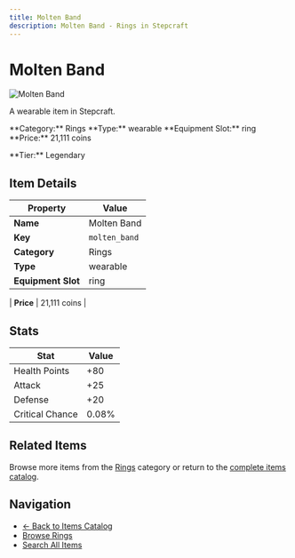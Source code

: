 ```yaml
---
title: Molten Band
description: Molten Band - Rings in Stepcraft
---
```


# Molten Band

<div className="flex items-start gap-6 mb-8">
  <div className="flex-shrink-0">
    <img src="/assets/resources/trinketry/rings/molten_band.png" alt="Molten Band" className="w-24 h-24 border rounded-lg" />
  </div>
  <div className="flex-1">
    <div className="space-y-2">
      <p className="text-lg text-muted-foreground">A wearable item in Stepcraft.</p>
      <div className="flex flex-wrap gap-4 text-sm">
        <span className="px-2 py-1 bg-blue-100 dark:bg-blue-900 rounded-md">
          **Category:** Rings
        </span>
        <span className="px-2 py-1 bg-green-100 dark:bg-green-900 rounded-md">
          **Type:** wearable
        </span>
        <span className="px-2 py-1 bg-purple-100 dark:bg-purple-900 rounded-md">
          **Equipment Slot:** ring
        </span>
        <span className="px-2 py-1 bg-yellow-100 dark:bg-yellow-900 rounded-md">
          **Price:** 21,111 coins
        </span>
      </div>
      <p className="text-sm font-medium">**Tier:** Legendary</p>
    </div>
  </div>
</div>

## Item Details

| Property | Value |
|----------|-------|
| **Name** | Molten Band |
| **Key** | `molten_band` |
| **Category** | Rings |
| **Type** | wearable |
| **Equipment Slot** | ring |

| **Price** | 21,111 coins |


## Stats

| Stat | Value |
|------|-------|
| Health Points | +80 |
| Attack | +25 |
| Defense | +20 |
| Critical Chance | 0.08% |

## Related Items

Browse more items from the [Rings](/items#rings) category or return to the [complete items catalog](/items).

## Navigation

- [← Back to Items Catalog](/items)
- [Browse Rings](/items#rings)
- [Search All Items](/items)
